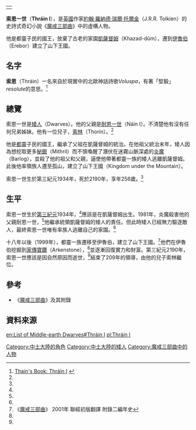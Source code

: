 {|align=right
|-
|{{Tolkienchar |
image_character = |
image_caption = |
Book(s) = 《[[魔戒三部曲|魔戒三部曲]]》 |
character_name = 索恩一世 |
character_alias = |
character_title = 都靈子民的國王<br/>山下國王 |
character_race = [[矮人_(中土大陸)|矮人]] |
character_culture = 都靈部族 |
character_gender = 男性 |
character_realm = [[凱薩督姆|凱薩督姆]]<br/>[[孤山_(托爾金小說)|伊魯伯]] |
character_sub_realm = |
character_lifespan = 第三紀元1934年 - [[第三紀元|第三紀元]]2190年<ref name=autogenerated1>《[[魔戒三部曲|魔戒三部曲]]》 2001年 聯經初版翻譯 附錄一帝王本紀及年表</ref> |
character_weapon = | 
}}
|}
'''索恩一世'''（'''Thráin I'''），是[[英國|英國]]作家[[約翰·羅納德·瑞爾·托爾金|約翰·羅納德·瑞爾·托爾金]]（J.R.R. Tolkien）的史詩式奇幻小說《[[魔戒三部曲|魔戒三部曲]]》中的虛構人物。

他是都靈子民的國王，放棄了古老的家園[[凱薩督姆|凱薩督姆]]（Khazad-dûm），遷到[[孤山_(托爾金小說)|伊魯伯]]（Erebor）建立了山下王國。

==名字==
'''索恩'''（Thráin）一名來自於現實中的北歐神話詩歌''Voluspa''，有著「堅毅」''resolute''的意思。<ref>[http://www.tuckborough.net/dwarves.html#Thráin1 Thain's Book: Thráin I] {{webarchive|url=https://web.archive.org/web/20111017054325/http://www.tuckborough.net/dwarves.html |date=2011-10-17 }}</ref>

==總覽==
索恩一世是[[矮人_(中土大陸)|矮人]]（Dwarves）。他的父親是[[耐恩一世|耐恩一世]]（Náin I）。不清楚他有沒有任何兄弟姊妹。他有一位兒子，[[索林一世|索林]]（Thorin）。<ref name=autogenerated1 />

他是[[都靈_(中土大陸)|都靈]]子民的國王，繼承了父祖在凱薩督姆的統治。在他祖父統治末年，矮人因為想挖取更多[[秘銀|秘銀]]（Mithril）而不慎喚醒了潛伏在迷霧山脈深處的[[都靈的剋星|炎魔]]（Barlog），並殺了他的祖父和父親，逼使他帶著都靈一族的矮人逃離凱薩督姆。此後他率領族人遷至孤山，建立了山下王國（Kingdom under the Mountain）。

索恩一世生於第三紀元1934年，死於2190年，享年256歲。<ref name=autogenerated1 />

==生平==
索恩一世生於[[第三紀元|第三紀元]]1934年，<ref name=autogenerated1 />應該是在凱薩督姆出生。1981年，炎魔殺害他的父親耐恩一世，<ref name=autogenerated1 />他繼承統領凱薩督姆的矮人的責任。但此時矮人已經無力驅逐敵人，最終索恩一世唯有率族人逃離自己的家園。<ref name=autogenerated1 />

十八年以後（1999年），都靈一族遷移至伊魯伯，建立了山下王國。<ref>《[[魔戒三部曲|魔戒三部曲]]》 2001年 聯經初版翻譯 附錄二編年史</ref>他們在伊魯伯挖掘到[[家傳寶鑽|家傳寶鑽]]（Arkenstone），<ref name=autogenerated1 />並逐漸回復實力和財富。第三紀元2190年，索恩一世應該是因自然原因而逝世，<ref name=autogenerated1 />結束了209年的領導，由他的兒子索林繼位。

==參考==
*《[[魔戒三部曲|魔戒三部曲]]》及其附錄

==資料來源==
{{reflist}}

{{都靈子民的國王|[[耐恩一世|耐恩一世]]|[[索林一世|索林一世]]|}}
{{dwarves}}

[[Category:中土大陸的角色|Category:中土大陸的角色]]
[[Category:中土大陸的矮人|Category:中土大陸的矮人]]
[[Category:魔戒三部曲中的人物|Category:魔戒三部曲中的人物]]

[[en:List_of_Middle-earth_Dwarves#Thráin_I|en:List of Middle-earth Dwarves#Thráin I]]
[[pl:Thráin_I|pl:Thráin I]]